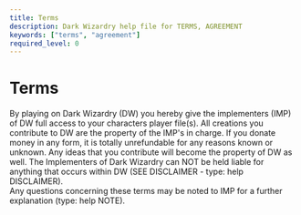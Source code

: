 ```yaml
---
title: Terms
description: Dark Wizardry help file for TERMS, AGREEMENT
keywords: ["terms", "agreement"]
required_level: 0
---
```


# Terms

By playing on Dark Wizardry (DW) you hereby give the implementers (IMP)  
of DW full access to your characters player file(s).  All creations you  
contribute to DW are the property of the IMP's in charge.  If you donate  
money in any form, it is totally unrefundable for any reasons known or  
unknown.  Any ideas that you contribute will become the property of DW as  
well.  The Implementers of Dark Wizardry can NOT be held liable for  
anything that occurs within DW (SEE DISCLAIMER - type: help DISCLAIMER).  
Any questions concerning these terms may be noted to IMP for a further  
explanation (type: help NOTE).